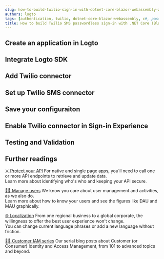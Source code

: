 ```yaml
---
slug: how-to-build-twilio-sign-in-with-dotnet-core-blazor-webassembly-and-logto
authors: logto
tags: [authentication, twilio, dotnet-core-blazor-webassembly, c#, passwordless-sign-in, sign-in, login]
title: How to build Twilio SMS passwordless sign-in with .NET Core (Blazor WebAssembly) and Logto
---
```


<!--
  We have to divide templates into sections because imported mdx will not show in the TOC.
  There's no way to customize TOC either. :-)

  @see https://github.com/facebook/docusaurus/issues/3915
-->



<!-- truncate -->

<Intro connector={connector} sdk=".NET Core (Blazor WebAssembly)" link="https://learn.microsoft.com/en-us/aspnet/core/blazor/hosting-models#blazor-webassembly" />

## Create an application in Logto

<CreateApplication type="Single page app" framework=".NET Core (Blazor WebAssembly)" />

## Integrate Logto SDK

<IntegrateSdk />

## Add Twilio connector

<AddPasswordlessConnector connector={connector} connectorType="SMS" />

## Set up Twilio SMS connector

<ConnectorGuide />

## Save your configuraiton

<SaveYourConfiguration connector={connector} />

## Enable Twilio connector in Sign-in Experience

<EnablePasswordlessConnector
  connectorType="SMS"
  passwordlessSignUpIdentifier="Phone number"
/>

## Testing and Validation

<TestingAndValidation connector={connector} sdk=".NET Core (Blazor WebAssembly)" />

## Further readings

[⚔️ Protect your API](/docs/recipes/protect-your-api/) For native and single page apps, you'll need to call one or more API endpoints to retrieve and update data.<br/>
Learn more about identifying who's who and keeping your API secure.

[🧑‍🚀 Manage users](/docs/recipes/manage-users/) We know you care about user management and activities, as we also do.<br/>
Learn more about how to know your users and see the figures like DAU and MAU graphically.

[🌐 Localization](/docs/recipes/customize-sie/localized-language) From one regional business to a global corporate, the willingness to offer the best user experience won't change.<br/>
You can change current language phrases or add a new language without friction.

[🧑‍🎓 Customer IAM series](/blog/tags/ciam) Our serial blog posts about Customer (or Consumer) Identity and Access Management, from 101 to advanced topics and beyond.
